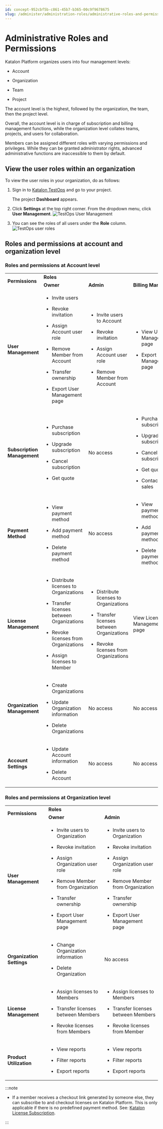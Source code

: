 ```yaml
---
id: concept-952cbf5b-c861-45b7-b365-00c9f9678675
slug: /administer/administration-roles/administrative-roles-and-permissions
---
```


# Administrative Roles and Permissions

​Katalon Platform​ organizes users into four management levels:

-   Account
-   Organization

-   Team

-   Project


The account level is the highest, followed by the organization, the team, then the project level.

Overall, the account level is in charge of subscription and billing management functions, while the organization level collates teams, projects, and users for collaboration.

Members can be assigned different roles with varying permissions and privileges. While they can be granted administrator rights, advanced administrative functions are inaccessible to them by default.

## View the user roles within an organization

To view the user roles in your organization, do as follows:

1.  Sign in to [Katalon TestOps](https://testops.katalon.io/) and go to your project.

    The project **Dashboard** appears.

2.  Click **Settings** at the top right corner. From the dropdown menu, click **User Management**. <img src="/doc_images/Documents/Administer/Administrative_Roles/testops-roles-privileges/image/TO_Access_User_Management.png" alt="TestOps User Management" />

3.  You can see the roles of all users under the **Role** column.<img src="/doc_images/Documents/Administer/Administrative_Roles/testops-roles-privileges/image/TestOps_User_roles.png" alt="TestOps user roles" />


## Roles and permissions at account and organization level

### Roles and permissions at Account level

<table><tbody><tr><td  rowspan="2"  td><strong>Permissions</strong></td><td  colspan="3"  td><strong>Roles</strong></td></tr><tr><td><strong>Owner</strong></td><td><strong>Admin</strong></td><td><strong>Billing Manager</strong></td></tr><tr><td><strong>User Management</strong></td><td><ul><li><p>Invite users</p></li><li><p>Revoke invitation</p></li><li><p>Assign Account user role</p></li><li><p>Remove Member from Account</p></li><li><p>Transfer ownership</p></li><li><p>Export User Management page</p></li></ul></td><td><ul><li><p>Invite users to Account</p></li><li><p>Revoke invitation</p></li><li><p>Assign Account user role</p></li><li><p>Remove Member from Account</p></li></ul></td><td><ul><li><p>View User Management page</p></li><li><p>Export User Management page</p></li></ul></td></tr><tr><td><strong>Subscription Management</strong></td><td><ul><li><p>Purchase subscription</p></li><li><p>Upgrade subscription</p></li><li><p>Cancel subscription</p></li><li><p>Get quote</p></li></ul></td><td><p>No access</p></td><td><ul><li><p>Purchase subscription</p></li><li><p>Upgrade subscription</p></li><li><p>Cancel subscription</p></li><li><p>Get quote</p></li><li><p>Contact sales</p></li></ul></td></tr><tr><td><strong>Payment Method</strong></td><td><ul><li><p>View payment method</p></li><li><p>Add payment method</p></li><li><p>Delete payment method</p></li></ul></td><td><p>No access</p></td><td><ul><li><p>View payment method</p></li><li><p>Add payment method</p></li><li><p>Delete payment method</p></li></ul></td></tr><tr><td><strong>License Management</strong></td><td><ul><li><p>Distribute licenses to Organizations</p></li><li><p>Transfer licenses between Organizations</p></li><li><p>Revoke licenses from Organizations</p></li><li><p>Assign licenses to Member</p></li></ul></td><td><ul><li><p>Distribute licenses to Organizations</p></li><li><p>Transfer licenses between Organizations</p></li><li><p>Revoke licenses from Organizations</p></li></ul></td><td><p>View License Management page</p></td></tr><tr><td><strong>Organization Management</strong></td><td><ul><li><p>Create Organizations</p></li><li><p>Update Organization information</p></li><li><p>Delete Organizations</p></li></ul></td><td>No access</td><td>No access</td></tr><tr><td><strong>Account Settings</strong></td><td><ul><li><p>Update Account information</p></li><li><p>Delete Account</p></li></ul></td><td>No access</td><td>No access</td></tr></tbody></table>

### Roles and permissions at Organization level

<table><tbody><tr><td  rowspan="2"  td><strong>Permissions</strong></td><td  colspan="2"  td><strong>Roles</strong></td></tr><tr><td><strong>Owner</strong></td><td><strong>Admin</strong></td></tr><tr><td><strong>User Management</strong></td><td><ul><li><p>Invite users to Organization</p></li><li><p>Revoke invitation</p></li><li><p>Assign Organization user role</p></li><li><p>Remove Member from Organization</p></li><li><p>Transfer ownership</p></li><li><p>Export User Management page</p></li></ul></td><td><ul><li><p>Invite users to Organization</p></li><li><p>Revoke invitation</p></li><li><p>Assign Organization user role</p></li><li><p>Remove Member from Organization</p></li><li><p>Transfer ownership</p></li><li><p>Export User Management page</p></li></ul></td></tr><tr><td><strong>Organization Settings</strong></td><td><ul><li><p>Change Organization information</p></li><li><p>Delete Organization</p></li></ul></td><td><p>No access</p></td></tr><tr><td><strong>License Management</strong></td><td><ul><li><p>Assign licenses to Members</p></li><li><p>Transfer licenses between Members</p></li><li><p>Revoke licenses from Members</p></li></ul></td><td><ul><li><p>Assign licenses to Members</p></li><li><p>Transfer licenses between Members</p></li><li><p>Revoke licenses from Member</p></li></ul></td></tr><tr><td><strong>Product Utilization</strong></td><td><ul><li><p>View reports</p></li><li><p>Filter reports</p></li><li><p>Export reports</p></li></ul></td><td><ul><li><p>View reports</p></li><li><p>Filter reports</p></li><li><p>Export reports</p></li></ul></td></tr></tbody></table>


:::note

-   If a member receives a checkout link generated by someone else, they can subscribe to and checkout licenses on Katalon Platform. This is only applicable if there is no predefined payment method. See: [Katalon License Subscription](/administer/administration-tasks/subscription-management/katalon-studio-enterprise-and-katalon-runtime-engine-license/purchase-katalon-studio-and-katalon-runtime-engine-licenses).


:::